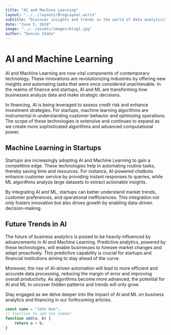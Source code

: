 ```yaml
---
title: "AI and Machine Learning"
layout: "../../layouts/BlogLayout.astro"
subtitle: "Discover insights and trends in the world of data analytics"
date: "June 5, 2024"
image: "../../assets/images/blog1.jpg"
author: "Duncan Idaho"
---
```


# AI and Machine Learning

AI and Machine Learning are now vital components of contemporary technology. These innovations are revolutionizing industries by offering new insights and automating tasks that were once considered unachievable. In the realms of finance and startups, AI and ML are transforming how businesses analyze data and make strategic decisions.

In financing, AI is being leveraged to assess credit risk and enhance investment strategies. For startups, machine learning algorithms are instrumental in understanding customer behavior and optimizing operations. The scope of these technologies is extensive and continues to expand as we create more sophisticated algorithms and advanced computational power.

## Machine Learning in Startups

Startups are increasingly adopting AI and Machine Learning to gain a competitive edge. These technologies help in automating routine tasks, thereby saving time and resources. For instance, AI-powered chatbots enhance customer service by providing instant responses to queries, while ML algorithms analyze large datasets to extract actionable insights.

By integrating AI and ML, startups can better understand market trends, customer preferences, and operational inefficiencies. This integration not only fosters innovation but also drives growth by enabling data-driven decision-making.

## Future Trends in AI

The future of business analytics is poised to be heavily influenced by advancements in AI and Machine Learning. Predictive analytics, powered by these technologies, will enable businesses to foresee market changes and adapt proactively. This predictive capability is crucial for startups and financial institutions aiming to stay ahead of the curve.

Moreover, the rise of AI-driven automation will lead to more efficient and accurate data processing, reducing the margin of error and improving overall productivity. As algorithms become more advanced, the potential for AI and ML to uncover hidden patterns and trends will only grow.

Stay engaged as we delve deeper into the impact of AI and ML on business analytics and financing in our forthcoming articles.

```js
const name = "John Doe";
// function to add two number
function add(a, b) {
    return a + b;
}
```